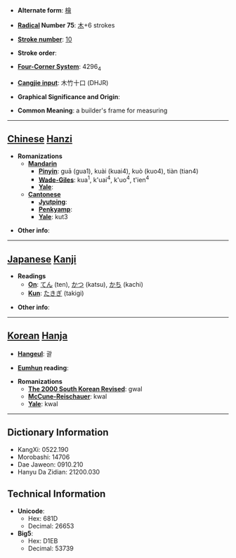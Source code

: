 * '''Alternate form''': [[檜]]

* '''[[Wiktionary:Chinese radical index| Radical]] Number 75''': [[Wiktionary:Chinese radical index 木|木]]+6 strokes

* '''[[Wiktionary:Chinese total strokes index|Stroke number]]''': [[Wiktionary:Chinese total strokes index 10|10]]

* '''Stroke order''': 

* '''[[Wiktionary:Chinese four corner index|Four-Corner System]]''': 4296<sub>4</sub>

* '''[[Wiktionary:Chinese Cangjie index|Cangjie input]]''': 木竹十口 (DHJR)

* '''Graphical Significance and Origin''': 

* '''Common Meaning''': a builder's frame for measuring

----

== [[Chinese]] [[Hanzi]] ==

* '''Romanizations'''
** '''[[Mandarin]]'''
*** '''[[Pinyin]]''': guā (gua1), kuài (kuai4), kuò (kuo4), tiàn (tian4)
*** '''[[Wade-Giles]]''': kua<sup>1</sup>, k'uai<sup>4</sup>, k'uo<sup>4</sup>, t'ien<sup>4</sup>
*** '''[[Yale]]''': 
** '''[[Cantonese]]'''
*** '''[[Jyutping]]''':
*** '''[[Penkyamp]]''': 
*** '''[[Yale]]''': kut3

* '''Other info''': 

----

== [[Japanese]] [[Kanji]] ==

* '''Readings'''
** '''[[On]]''': [[てん]] (ten), [[かつ]] (katsu), [[かち]] (kachi)
** '''[[Kun]]''': [[たきぎ]] (takigi)

* '''Other info''':  

----

== [[Korean]] [[Hanja]] ==

* '''[[Hangeul]]''': 괄

* '''[[Eumhun]] reading''': 

* '''Romanizations'''
** '''[[The 2000 South Korean Revised Romanization|The 2000 South Korean Revised]]''': gwal
** '''[[McCune-Reischauer]]''': kwal
** '''[[Yale]]''': kwal

----

== Dictionary Information ==

* KangXi: 0522.190
* Morobashi: 14706
* Dae Jaweon: 0910.210
* Hanyu Da Zidian: 21200.030

== Technical Information ==

* '''Unicode''':
** Hex: 681D
** Decimal: 26653
* '''Big5''':
** Hex: D1EB
** Decimal: 53739